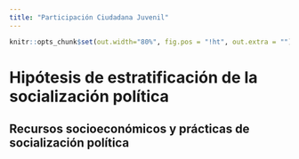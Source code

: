 ```yaml
---
title: "Participación Ciudadana Juvenil"
---
```


```r
knitr::opts_chunk$set(out.width="80%", fig.pos = "!ht", out.extra = "")
```

  
# Hipótesis de estratificación de la socialización política

## Recursos socioeconómicos y prácticas de socialización política
